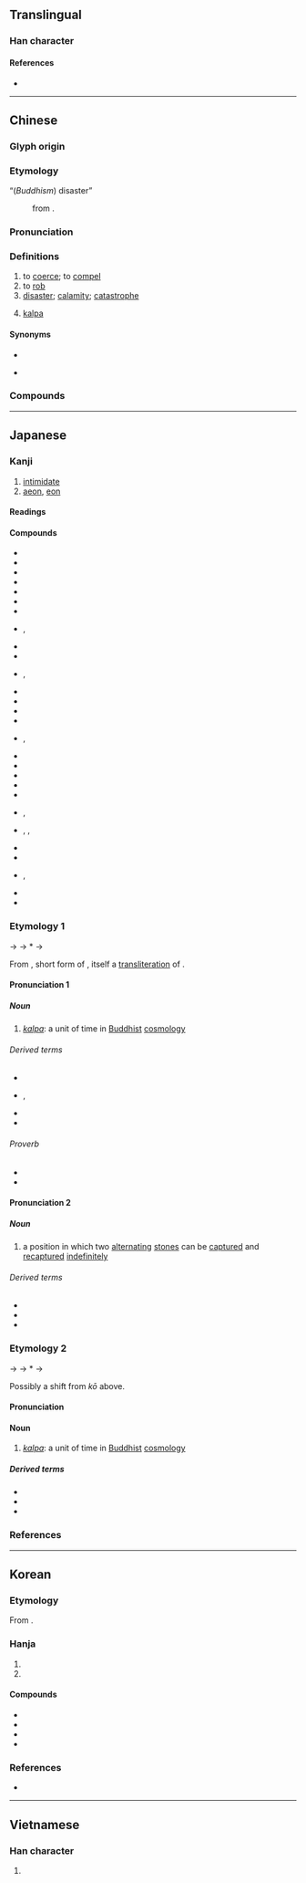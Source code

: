 {{also|刦}}
{{character info}}
==Translingual==

===Han character===
{{Han char|rn=19|rad=力|as=05|sn=7|four=47720|canj=GIKS,XGIKS|ids=⿰去力}}

====References====
* {{Han ref|kx=0146.300|dkj=02316|dj=0331.030|hdz=10367.120|uh=52AB|ud=21163|bh=A754|bd=42836}}

----

==Chinese==
{{zh-forms|alt=刧,刦,𠛗,刼,𠉨,𠞏}}

===Glyph origin===
{{Han etym}}
{{Han compound|ls=psc|去|力|c1=p|c2=s|t2=power, force}}

===Etymology===
; “(''Buddhism'') disaster”
: {{zh-short|劫波|dot=,}} from {{bor|zh|sa|कल्प}}.

===Pronunciation===
{{zh-pron
|m=jié
|c=gip3
|h=pfs=kiap
|mn=kiap
|mc=y
|oc=y
|cat=v,n
}}

===Definitions===
{{zh-hanzi}}

# to [[coerce]]; to [[compel]]
# to [[rob]]
# [[disaster]]; [[calamity]]; [[catastrophe]]
# {{lb|zh|Buddhism}} [[kalpa]]

====Synonyms====
* {{sense|to coerce}}
{{zh-syn-saurus|強迫}}
* {{sense|disaster}}
{{zh-syn-saurus|災難}}

===Compounds===
{{zh-der|乘火打劫|偷營劫寨|剽劫|劫制|劫劫|劫匪|劫囚|劫奪|劫婚|劫富濟貧|劫寨|劫後餘燼|劫後餘生|劫持|劫掠|劫數|劫機|劫殺|劫法場|劫灰|劫營|劫牢|劫獄|劫略|劫盜|劫盟|劫財|劫運|劫難|劫餘|在劫難逃|塵劫|大劫|小劫|巴劫|巴巴劫劫|忙劫|忙劫劫|忙忙劫劫|打劫|打家劫盜|打家劫舍|換劫|搜劫|搶劫|攔劫|昆池劫灰|桃花劫|歷劫|歷劫歸來|永劫|波波劫劫|洗劫|浩劫|火劫|焚劫|生關死劫|盜劫|萬劫|萬劫不復|空劫|行劫|要劫|趁哄打劫|趁火打劫|趁火搶劫|路劫|遭劫|邀劫}}

----

==Japanese==

===Kanji===
{{ja-kanji|grade=|rs=力05}}

# [[intimidate]]
# [[aeon]], [[eon]]

====Readings====
{{ja-readings
|goon=こう<こふ
|kanon=きょう<けふ
|kanyoon=ごう<ごふ
|kun=おびや-かす
}}

====Compounds====
{{der-top|Compounds}}
* {{ja-r|劫%火|こう%か}}
* {{ja-r|曠%劫|こう%ごう}}
* {{ja-r|劫%濁|こう%じょく}}
* {{ja-r|劫%奪|こう%だつ}}
* {{ja-r|劫%初|ごう%しょ}}
* {{ja-r|劫%盗|ごう%とう}}
* {{ja-r|劫%末|ごう%まつ}}
* {{ja-r|劫%掠|ごう%りゃく|rom=-}}, {{ja-r|劫%略|ごう%りゃく}}
* {{ja-r|永%劫|えい%ごう}}
* {{ja-r|壊%劫|え%こう}}
* {{ja-r|億%劫|おっ%こう}}, {{ja-r|億%劫|おっ%くう}}
* {{ja-r|空%劫|くう%こう}}
* {{ja-r|久%遠%劫|く%おん%ごう}}
* {{ja-r|倶%胝%劫|く%てい%こう}}
* {{ja-r|減%劫|げん%こう}}
* {{ja-r|賢%劫|けん%ごう}}, {{ja-r|賢%劫|げん%ごう}}
* {{ja-r|五%劫 思%惟|ご%こう し%ゆい}}
* {{ja-r|三 阿 僧%祇 劫|さん あ そう%ぎ こう}}
* {{ja-r|四%劫|し%こう}}
* {{ja-r|住%劫|じゅう%こう}}
* {{ja-r|小%劫|しょう%こう}}
* {{ja-r|成%劫|じょう%こう}}, {{ja-r|成%劫|じょう%ごう}}
* {{ja-r|塵%劫|じん%こう}}, {{ja-r|塵%劫|じん%ごう}}, {{ja-r|塵%点%劫|じん%でん%ごう}}
* {{ja-r|増%劫|ぞう%こう}}
* {{ja-r|多%生%劫|た%しょう%ごう}}
* {{ja-r|万%劫|まん%ごう}}, {{ja-r|万%劫|ばん%ごう}}
* {{ja-r|無%量%劫|む%りょう%ごう}}
* {{ja-r|歴%劫|りゃっ%こう}}
{{der-bottom}}

===Etymology 1===
<div style="float:right;">
{{wp|lang=ja}}
{{wp|Kalpa (aeon)}}
</div>
{{ja-kanjitab|こう|yomi=o}}
{{IPAchar|/kopu/}} → {{IPAchar|/kofu/}} → *{{IPAchar|/kowu/}} → {{IPAchar|/koː/}}

From {{der|ja|ltc|sort=こう|-}} {{ltc-l|劫}}, short form of {{ltc-l|劫波}}, itself a [[transliteration]] of {{bor|ja|sa|sort=こう|कल्प||[[aeon]]}}.

====Pronunciation 1====
{{ja-pron|y=go|こう|acc=1|acc_ref=DJR}}

=====Noun=====
{{ja-noun|こう|hhira=こふ}}

# {{lb|ja|Buddhism|sort=こう}} ''[[kalpa]]'': a unit of time in [[Buddhist]] [[cosmology]]

======Derived terms======
{{der-top}}
* {{ja-r|劫を経る|こう を へる}}
* {{ja-r|劫%﨟|こう%ろう|rom=-}}, {{ja-r|劫%臘|こう%ろう}}
* {{ja-r|億%万%劫|おく%まん%ごう}}
* {{ja-r|時%劫|じ%こう}}
{{der-bottom}}

======Proverb======
* {{ja-r|烏%賊の甲より年の劫|い%か の こう より とし の こう}}
* {{ja-r|亀の甲より年の劫|かめ の こう より とし の こう}}

====Pronunciation 2====
{{ja-pron|y=go|こう|acc=0|acc2=1|acc_ref=DJR|acc2_ref=DJR}}

=====Noun=====
{{ja-noun|こう|hhira=こふ}}

# {{lb|ja|Go|sort=こう}} a position in which two [[alternating]] [[stone]]s can be [[capture]]d and [[recapture]]d [[indefinitely]]

======Derived terms======
{{der-top}}
* {{ja-r|劫%材|こう%ざい}}
* {{ja-r|劫%立て|こう%だて}}
* {{ja-r|劫%種|こう%だね}}
{{der-bottom}}

===Etymology 2===
{{ja-kanjitab|ごう|yomi=o}}

{{IPAchar|/ɡopu/}} → {{IPAchar|/ɡofu/}} → *{{IPAchar|/ɡowu/}} → {{IPAchar|/ɡoː/}}

Possibly a shift from ''kō'' above. {{rfv-etym|ja}}

====Pronunciation====
{{ja-pron|y=kanyo|ごう|acc=1}}

====Noun====
{{ja-noun|ごう|hhira=ごふ}}

# {{lb|ja|Buddhism}} ''[[kalpa]]'': a unit of time in [[Buddhist]] [[cosmology]]

=====Derived terms=====
{{der-top}}
* {{ja-r|劫%罰|ごう%ばつ}}
* {{ja-r|時%劫|じ%ごう}}
* {{ja-r|多%劫|た%ごう}}
{{der-bottom}}

===References===
<references/>

{{top|ja|Go|sort=こう}}

----

==Korean==

===Etymology===
From {{der|ko|ltc|-}} {{ltc-l|劫|id=1}}. {{hanja-hunmong|겁〮|kep|人類#중04A|alt=刼}}

===Hanja===
{{ko-hanja-search}}
{{ko-hanja|위협하다|위협할|겁}}

# {{hanja form of|겁|[[coerce]]; [[threaten]]|affix}}
# {{hanja form of|겁|[[kalpa]]|noun}}

====Compounds====
{{der-top|Compounds}}
* {{ko-l|겁략|劫掠}}
* {{ko-l|겁박|劫迫}}
* {{ko-l|겁탈|劫奪}}
* {{ko-l|겁박|劫縛}}
{{der-bottom}}

===References===
* {{R:hanjadoc|865}}

----

==Vietnamese==

===Han character===
{{vi-readings|reading=kiếp|rs=力05}}

# {{rfdef|vi|sort=力05}}
